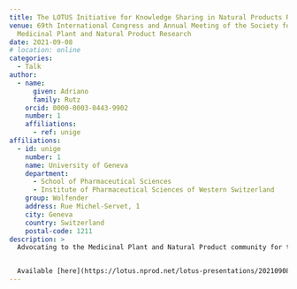 ```yaml
---
title: The LOTUS Initiative for Knowledge Sharing in Natural Products Research
venue: 69th International Congress and Annual Meeting of the Society for
  Medicinal Plant and Natural Product Research
date: 2021-09-08
# location: online
categories:
  - Talk
author:
  - name:
      given: Adriano
      family: Rutz
    orcid: 0000-0003-0443-9902
    number: 1
    affiliations:
      - ref: unige
affiliations:
  - id: unige
    number: 1
    name: University of Geneva
    department:
      - School of Pharmaceutical Sciences
      - Institute of Pharmaceutical Sciences of Western Switzerland
    group: Wolfender
    address: Rue Michel-Servet, 1
    city: Geneva
    country: Switzerland
    postal-code: 1211
description: >
  Advocating to the Medicinal Plant and Natural Product community for the [LOTUS initiative](https://lotus.nprod.net/).


  Available [here](https://lotus.nprod.net/lotus-presentations/20210908_ga/210908_GA-lotus.pdf).
---
```

